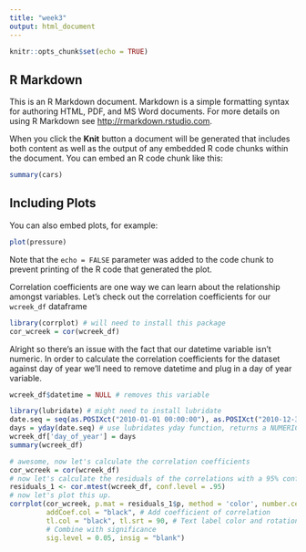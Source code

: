 ```yaml
---
title: "week3"
output: html_document
---
```


```r
knitr::opts_chunk$set(echo = TRUE)
```

## R Markdown

This is an R Markdown document. Markdown is a simple formatting syntax for authoring HTML, PDF, and MS Word documents. For more details on using R Markdown see <http://rmarkdown.rstudio.com>.

When you click the **Knit** button a document will be generated that includes both content as well as the output of any embedded R code chunks within the document. You can embed an R code chunk like this:

```r
summary(cars)
```

## Including Plots

You can also embed plots, for example:

```r
plot(pressure)
```

Note that the `echo = FALSE` parameter was added to the code chunk to prevent printing of the R code that generated the plot.

Correlation coefficients are one way we can learn about the relationship amongst variables. Let's check out the correlation coefficients for our `wcreek_df` dataframe 
```r
library(corrplot) # will need to install this package
cor_wcreek = cor(wcreek_df)
```

Alright so there's an issue with the fact that our datetime variable isn't numeric. In order to calculate the correlation coefficients for the dataset against day of year we'll need to remove datetime and plug in a day of year variable. 

```r
wcreek_df$datetime = NULL # removes this variable

library(lubridate) # might need to install lubridate
date.seq = seq(as.POSIXct("2010-01-01 00:00:00"), as.POSIXct("2010-12-31 23:00:00"), by="hour")
days = yday(date.seq) # use lubridates yday function, returns a NUMERIC
wcreek_df['day_of_year'] = days
summary(wcreek_df)

# awesome, now let's calculate the correlation coefficients
cor_wcreek = cor(wcreek_df)
# now let's calculate the residuals of the correlations with a 95% confidence interval
residuals_1 <- cor.mtest(wcreek_df, conf.level = .95)
# now let's plot this up. 
corrplot(cor_wcreek, p.mat = residuals_1$p, method = 'color', number.cex = .7, type = 'lower',
         addCoef.col = "black", # Add coefficient of correlation
         tl.col = "black", tl.srt = 90, # Text label color and rotation
         # Combine with significance
         sig.level = 0.05, insig = "blank")
```